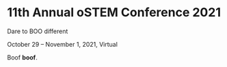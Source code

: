
<SiteLayout>

# 11th Annual oSTEM Conference 2021

<p className="text-3xl font-display">
  Dare to <span className="text-halloween font-bold">BOO</span> different
</p>
<p className="text-3xl font-display">
  October 29 &ndash; November 1, 2021, Virtual
</p>

Boof **boof**.

</SiteLayout>
